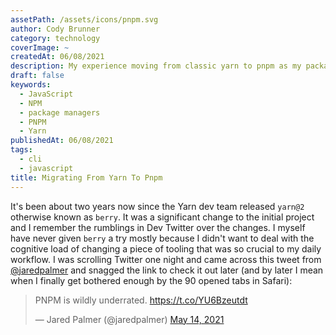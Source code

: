 ```yaml
---
assetPath: /assets/icons/pnpm.svg
author: Cody Brunner
category: technology
coverImage: ~
createdAt: 06/08/2021
description: My experience moving from classic yarn to pnpm as my package manager in JavaScript land.
draft: false
keywords:
  - JavaScript
  - NPM
  - package managers
  - PNPM
  - Yarn
publishedAt: 06/08/2021
tags:
  - cli
  - javascript
title: Migrating From Yarn To Pnpm
---
```


It's been about two years now since the Yarn dev team released `yarn@2` otherwise known as `berry`. It was a significant change to the initial project and I remember the rumblings in Dev Twitter over the changes. I myself have never given `berry` a try mostly because I didn't want to deal with the cognitive load of changing a piece of tooling that was so crucial to my daily workflow. I was scrolling Twitter one night and came across this tweet from [@jaredpalmer](https://twitter.com/jaredpalmer) and snagged the link to check it out later (and by later I mean when I finally get bothered enough by the 90 opened tabs in Safari):

<blockquote
	class='twitter-tweet'
	data-align='center'
	data-conversation='none'
	data-theme='dark'
>
	<p lang='en' dir='ltr'>
		PNPM is wildly underrated.
		<a href='https://t.co/YU6Bzeutdt'>https://t.co/YU6Bzeutdt</a>
	</p>
	&mdash; Jared Palmer (@jaredpalmer)
	<a href='https://twitter.com/jaredpalmer/status/1393220729173430272?ref_src=twsrc%5Etfw'>
		May 14, 2021
	</a>
</blockquote>
<script
	async
  charset='utf-8'
  is:inline
	src='https://platform.twitter.com/widgets.js'
/>

## What is pnpm?

`pnpm` is yet another package manager for the JavaScript ecosystem similar to `npm` & `yarn`. Where `pnpm` differs from the latter two is that:

`npm` and `yarn` both will create a new `node_modules` directory with fresh installs of the dependencies of your projects. So if you have 10 `react` projects on your machine there are 10 installs of `react` regardless of version on your machine as well. `pnpm` instead installs all dependencies in one location on your hard disk and hard links them to the `node_modules/.pnpm` in your projects. In this case there would only be one install of `react` (unless your projects utilize different version of the dependency) for all 10 projects. The `node_modules` for each project would reference back to the dependencies location on the hard disk.

## Installing

I use [homebrew](https://brew.sh) when I can for installing tooling and other software on my machine so when I was able to install `pnpm` via `homebrew` I was very happy. FYI the official documentation does not show this as an install method, however I did verify that it is not malicious:

```shell
brew search pnpm
brew info pnpm
  pnpm: stable 6.7.3 (bottled)
  📦🚀 Fast, disk space efficient package manager
  https://pnpm.js.org
  /usr/local/Cellar/pnpm/6.7.3 (631 files, 8.9MB) *
    Poured from bottle on 2021-06-08 at 13:38:58
  From: https://github.com/Homebrew/homebrew-core/blob/HEAD/Formula/pnpm.rb
  License: MIT
  ==> Dependencies
  Required: node ✔
  ==> Analytics
  install: 1,474 (30 days), 3,179 (90 days), 9,829 (365 days)
  install-on-request: 1,475 (30 days), 3,178 (90 days), 9,827 (365 days)
  build-error: 0 (30 days)
brew install pnpm
```

Everything after this is almost entirely identical to using `yarn`. You can look at the official [documentation](https://pnpm.io/motivation) for more information on commands.

You will also get `pnpx` installed globally which is the equivalent of `npx`.

`pnpm` even has support for workspaces, which I have not played with yet but plan on doing so in the future.

## Issues with the migration

First off I just removed `yarn` and all it's artifacts from my machine so every project broke. So needless-to-say that has been fun migrating over projects.

> "yarn" cannot be found 🤦🏻‍♂️

Most of them have been as simple as:

```shell
rm -rf node_modules yarn.lock
pnpm -i

Packages: +1176
++++++++++++++++++++++++++++++++++++++++++++++++++++++++++++++++++++++++++++++++++++++++++++++++++++++++++++++++++++++
Packages are hard linked from the content-addressable store to the virtual store.
Content-addressable store is at: /Users/codybrunner/.pnpm-store/v3
Virtual store is at:             node_modules/.pnpm
Progress: resolved 1175, reused 512, downloaded 663, added 1176, done

dependencies:

...

devDependencies:

...
```

However this was not the case for this website. I continuously received and error message about `esbuild` could not be found or that the versions were in conflict. I finally just branched off of staging and removed the majority of the source code, `node_modules`, and emptied the `package.json`. It turns out that the way `pnpm` installs packages the `esbuild` dependency of `mdx-bundler` is no longer at the top level where `mdx-bundler` expected it to be. Installing the correct version of `esbuild` as a dev dependency fixed the issue. There went 3 hours of my day 🤦🏻‍♂️.

The next issue was my development pipeline. I use [commitlint](https://commitlint.js.org/#/), [husky](https://typicode.github.io/husky/#/), and [lint-staged](https://github.com/okonet/lint-staged). At first I just updated this to `pnpm run <script>` however I would get an error back saying `"<script> is not a script!"`. Makes sense because `commitlint` is not a script in my `package.json` it's a binary to be ran. So instead I needed to make use of `pnpx`. In the `.husky` directory I need to change the commands in the bash scripts to read like so:

```diff:.husky/commit-msg
- yarn run commitlint -e $1
+ pnpx commitlint -e $1
```

I ran into a similar `"<script> is not a script!"` issues with my CI/CD workflows on GitHub:

```diff:.github/workflows/feature.yml
    steps:
      - name: Linting
-       run: yarn run eslint
+       run: pnpx eslint

      - name: Type checking
-       run: yarn run tsc
+       run: pnpx tsc
```

Updating the steps to be ran in the CI/CD was actually not as painful as I imagined it would be. Even handling the caching in the container was pretty straightforward. Since I was already using the [setup-node](https://github.com/marketplace/actions/setup-node-js-environment) action `npm` was present and one of the official ways to install `pnpm` is by running:

```shell
npm install -g pnpm
```

The [documentation](https://pnpm.io/continuous-integration#github-actions) on using `pnpm` with GitHub Actions on `pnpm`'s site says that you must run this command with root level permissions though so I needed to add a `sudo` to the front of that in my yaml file.

```diff:.github/workflows/feature.yml
steps:
  ...
- - name Get Yarn Cache
-   id: yarn-cache
-   run: echo "::set-output name=dir::$(yarn cache dir)"

  - name: Install Node
    uses: actions/setup-node@v2
    with:
      node-version: ${{ matrix.node }}

- - name: Cache Dependencies
+ - name: Cache .pnpm-store
+   uses: actions/cache@v2.1.5
+   id: pnpm-cache
    with:
-     path: ${{ steps.yarn-cache.outputs.dir }}
-     key: ${{ runner.os }}-yarn-${{ hashFiles('**/yarn.lock') }}
+     path: ~/.pnpm-store
+     key: ${{ runner.os }}-node-${{ matrix.node-version }}-${{ hashFiles('**/pnpm-lock.yaml') }}
      restore-keys: |
-       ${{ runner.os }}-yarn-
+       ${{ runner.os }}-node-

+ - name: Install pnpm
+   run: sudo npm install -g pnpm

  - name: Install Dependencies
-   if: steps.yarn-cache.outputs.cache-hit != 'true'
-   run: yarn install --frozen-lockfile
+   if: steps.pnpm-cache.outputs.cache-hit != 'true'
+   run: pnpm install --frozen-lockfile
```

The last problem I encountered was deploying to Vercel. At the time of writing Vercel does not support `pnpm` as a package manager option so when Vercel goes to install dependencies and build your project for deployment the deployment will fail **IF** you have the following in your `package.json` like I did:

```json:package.json
{
  "scripts": {
    "preinstall": "npx only-allow pnpm"
  }
}
```

I opened a discussion on adding support for `pnpm` to Vercel [here](https://github.com/vercel/vercel/discussions/6342).

## Aliasing

The last thing I did was to map the `pnpm` commands to the aliases I had in my `.zshrc` for `yarn`. I really did not want to deal with completely new aliases hence the mapping of the commands.

```shell
# Yarn related aliases
# These have been updated to alias the use of pnpm NOT Yarn
# and to not mess with my own mental modal I am keeping the
# aliases the same where they can be

alias ya="pnpm add";
alias yb="pnpm run build";
alias yc="pnpm run commit";
alias yd="pnpm run dev";
alias yga="pnpm add -g";
alias ygl="pnpm ls -g";
alias ygr="pnpm rm -g";
alias ygu="pnpm up -g -i";
alias yi="pnpm i"
alias yl="pnpm run lint";
alias yr="pnpm rm";
alias ys="pnpm start";
alias yt="pnpm t";
alias ytc="pnpm run type-check";
alias yu="pnpm up -i";
```

<div class='text-center'>~ Cody 🚀</div>

